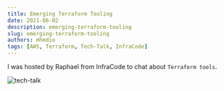 ```yaml
---
title: Emerging Terraform Tooling
date: 2021-06-02
description: emerging-terraform-tooling
slug: emerging-terraform-tooling
authors: mhmdio
tags: [AWS, Terraform, Tech-Talk, InfraCode]
---
```


I was hosted by Raphael from InfraCode to chat about `Terraform tools`.

![tech-talk](infracode.jpeg)

<!--truncate-->
